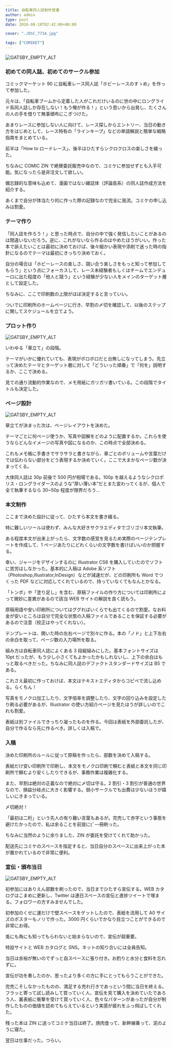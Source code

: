 ---
title: 自転車同人誌制作覚書
author: admin
type: post
date: 2016-08-18T02:42:00+00:00

cover: "./DSC_7734.jpg"

tags: ["COMIKET"]
---

![GATSBY_EMPTY_ALT](./DSC_7734.jpg)

<h3 style="clear: both; text-align: left;">
  初めての同人誌、初めてのサークル参加
</h3>

コミックマーケット 90 に自転車レース同人誌「ホビーレースのすゝめ」を作って参加した。

元々は、「自転車ブームから定着した人がこれだけいるのに世の中にロングライド系同人誌しか存在しない！もう俺が作る！」という思いから出発し、たくさんの人の手を借りて無事頒布にこぎつけた。

あまりレースに参加しない人に向けて、レース探しからエントリー、当日の動き方をはじめとして、レース特有の「ラインキープ」などの単語解説と簡単な戦略指南をまとめている。

前半は「How to ロードレース」、後半はひたすらシクロクロスの楽しさを綴った。

ちなみに COMIC ZIN で絶賛委託販売中なので、コミケに参加せずとも入手可能。気になったら是非注文して欲しい。

<LinkBox url="http://shop.comiczin.jp/products/detail.php?product_id=28903" />

備忘録的な意味も込めて、漫画ではない雑誌体（評論島系）の同人誌作成方法を紹介する。

あくまで自分が体当たり的に作った際の記録なので完全に我流。コミケの申し込みは割愛。

### テーマ作り

「同人誌を作ろう！」と思った時点で、自分の中で強く発信したいことがあるのは間違いないだろう。逆に、これがないなら作るのはやめたほうがいい。作った本で訴えたいことは最初に決めておけば、後々細かい表現や添削で迷った時の指針になるのでテーマは最初にきっちり決めておく。

自分の場合は「ホビーレースの楽しさ、競い合う楽しさをもっと知って参加してもらう」という点にフォーカスして、レース未経験者もしくはチームでエンデューロに出た程度の「他人と競う」という経験が少ない人をメインのターゲット層として設定した。

ちなみに、ここで印刷数の上限がほぼ決定すると言っていい。

ついでに印刷所のホームページに行き、早割の〆切を確認して、以後のステップに関してスケジュールを立てよう。

### プロット作り

![GATSBY_EMPTY_ALT](./DSC_7732.jpg)

いわゆる「章立て」の段階。

テーマがいかに優れていても、表現がボロボロだと台無しになってしまう。先立って決めたテーマとターゲット層に対して「どういった順番」で「何を」説明するか、ここで決める。

見ての通り流動的作業なので、メモ用紙にガリガリ書いている。この段階でタイトルも決定した。

### ページ設計

![GATSBY_EMPTY_ALT](./DSC_7733.jpg)

章立てが決まった次は、ページレイアウトを決めた。

テーマごとに何ページ使うか、写真や図解をどのように配置するか。これらを使うならどんなイメージの写真や図になるのか、この時点で全部決める。

これもメモ帳に手書きでサラサラと書きながら、章ごとのボリュームや言葉だけでは伝わらない部分をどう表現するか決めていく。ここで大まかなページ数が決まってくる。

大体同人誌は 30p 前後で 500 円が相場である。100p を越えるようなシクロポリス・ロングライダースのような&#8221;厚い薄い本&#8221;だとまた変わってくるが、個人で全て執筆するなら 30~50p 程度が限界だろう…

### 本文制作

ここまで決めた設計に従って、ひたすら本文を書き綴る。

特に難しいツールは使わず、みんな大好きサクラエディタでゴリゴリ本文執筆。

ある程度本文が出来上がったら、文字数の感覚を見るため実際のページテンプレートを作成して、1 ページあたりにどれくらいの文字数を書けばいいのか把握する。

幸い、ジャージをデザインするのに Illustrator CS6 を購入していたのでソフトに苦労はしなかった。基本的に入稿は Adobe 系ソフト（Photoshop,Illustrator,InDesign）などが減速だが、どの印刷所も Word でつくった PDF などに対応してくれているので、持っていなくてもなんとかなる。

「トンボ」や「塗り足し」を含む、原稿ファイルの作り方については印刷所によって微妙に差異があるので該当 WEB サイトの解説を良く読もう。

原稿用語や安い印刷所についてはググればいくらでも出てくるので割愛。なお料金が安いところは自分で完全な状態の入稿ファイルであることを保証する必要があるので注意（校正はやってくれない）。

テンプレートは、開いた時の左右ページで別々に作る。本の「ノド」と上下左右の余白を取って、ページ数の入力場所を取る。

組み方は自転車同人誌によくある 3 段縦組みにした。基本フォントサイズは 10pt だったが、もう少し小さくてもよかったかもしれないし、上下の余白はもっと取るべきだった。ちなみに同人誌のデファクトスタンダードサイズは B5 である。

これさえ最初に作っておけば、本文はテキストエディタからコピペで流し込める。らくちん！

写真をモノクロ加工したり、文字倍率を調整したり、文字の回り込みを設定したり刷る必要があるが、Illustrator の使い方紹介ページを見たほうが詳しいのでこれも割愛。

表紙は別ファイルできっちり凝ったものを作る。今回は表紙を外部委託したが、自分で作るなら先に作るべき。詳しくは入稿で。

### 入稿

決めた印刷所のルールに従って原稿を作ったら、部数を決めて入稿する。

表紙だけ安い印刷所で印刷し、本文をモノクロ印刷で頼むと表紙と本文を同じ印刷所で頼むより安くしたりできるが、事務作業は複雑化する。

また、早割は絶対の正義なので絶対に〆切は守る。2 割引・3 割引が普通の世界なので、損益分岐点に大きく影響する。弱小サークルでも出費は少ないほうが嬉しいにきまっている。

〆切絶対！

「最初は二桁」という先人の有り難い言葉もあるが。完売して赤字という事態を避けたかったので、私は余ることを前提にﾋﾟｰｰ冊刷った。

ちなみに当然のように余りました、ZIN が委託を受けてくれて助かった。

配送先にコミケのスペースを指定すると、当日自分のスペースに出来上がった本が置かれているので非常に便利。

### 宣伝・頒布当日

![GATSBY_EMPTY_ALT](./DSC_0040.jpg)

初参加にはありえん部数を刷ったので、当日までひたすら宣伝する。WEB カタログはこまめに更新し、Twitter は連日スペースの宣伝と進捗ツイートで埋まる。フォロワーの方すみませんでした。

初参加のくせに運だけで壁スペースをゲットしたので、表紙を流用して A0 サイズのポスターもノリで作った。3000 円くらいでかなり目立つことができるので非常にお得。

兎にも角にも知ってもらわないと始まらないので、宣伝が超重要。

特設サイトと WEB カタログと SNS。ネットの知り合いには全員告知。

当日は余裕が無いのでずっと自スペースに張り付き。お釣りと水分と食料を忘れずに。

宣伝が功を奏したのか、思ったより多くの方に手にとってもらうことができた。

完売こそしなかったものの、満足する売れ行きであっという間に当日を終える。フラッと寄って試し読みして買っていく人、宣伝を見て購入を決めていたであろう人、裏表紙に衝撃を受けて買っていく人、色々なパターンがあったが自分が制作したものの価値を認めてもらえているという実感が疲れをふっ飛ばしてくれた。

残った本は ZIN に送ってコミケ当日は終了。焼肉食って、新幹線乗って、泥のように寝た。

翌日は仕事だった。つらい。

<LinkBox isAmazonLink url="https://www.amazon.co.jp/dp/4837308058/" />
